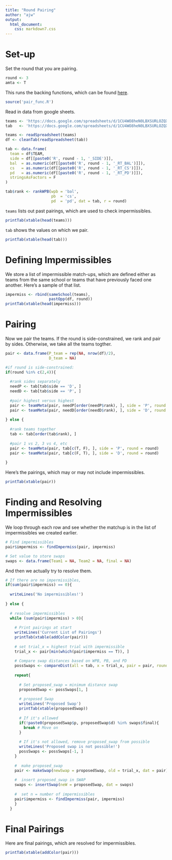 ---
title: "Round Pairing"
author: "ajw"
output:
  html_document:
    css: markdown7.css
---

# Set-up
Set the round that you are pairing.
```{r}
round <- 3
amta <- T
```

This runs the backing functions, which can be found [here](https://gist.github.com/anniejw6/9cb2d782eb9b7758a653).
```{r,warning = F, message = F}
source('pair_func.R')
```

Read in data from google sheets.
```{r}
teams <- 'https://docs.google.com/spreadsheets/d/1CU4WO8heN0LBXSURLOZQXopt0UV480Cmg7h8NuBXcRY/pubhtml?gid=0&single=true'
tab   <- 'https://docs.google.com/spreadsheets/d/1CU4WO8heN0LBXSURLOZQXopt0UV480Cmg7h8NuBXcRY/pubhtml?gid=2080568749&single=true'

teams <- readSpreadsheet(teams)
df <- cleanTab(readSpreadsheet(tab))

tab <- data.frame(
  team = df$TEAM,
  side = df[[paste0('R', round - 1, '_SIDE')]],
  bal  = as.numeric(df[[paste0('R', round - 1, '_RT_BAL')]]),
  cs   = as.numeric(df[[paste0('R', round - 1, '_RT_CS')]]),
  pd   = as.numeric(df[[paste0('R', round - 1, '_RT_PD')]]),
  stringsAsFactors = F
)

tab$rank <- rankWPB(wpb = 'bal',
                    pb  = 'cs',
                    pd  = 'pd', dat = tab, r = round)
```

`teams` lists out past pairings, which are used to check impermissibles.
```{r, echo = F, results='asis'}
printTab(xtable(head(teams)))
```

`tab` shows the values on which we pair.
```{r, echo = F, results='asis'}
printTab(xtable(head(tab)))
```

# Defining Impermissibles
We store a list of impermissible match-ups, which are 
defined either as teams from the same school or teams that have previously faced one another.
Here's a sample of that list.
```{r, echo = F, results='asis'}
impermiss <- rbind(sameSchool(teams),
                   pastOpp(df, round))
printTab(xtable(head(impermiss)))
```

# Pairing

Now we pair the teams. If the round is side-constrained, we rank and pair by sides. Otherwise, we take all the teams togther.
```{r}
pair <- data.frame(P_team = rep(NA, nrow(df)/2),
                   D_team = NA)

#if round is side-constrained:
if(round %in% c(2,4)){
  
  #rank sides separately
  needP <- tab[tab$side == 'D', ]
  needD <- tab[tab$side == 'P', ]
  
  #pair highest versus highest
  pair <- teamMeta(pair, needP[order(needP$rank), ], side = 'P', round = round)
  pair <- teamMeta(pair, needD[order(needD$rank), ], side = 'D', round = round)
  
} else {
  
  #rank teams together
  tab <- tab[order(tab$rank), ]
  
  #pair 1 vs 2, 3 vs 4, etc
  pair <- teamMeta(pair, tab[c(T, F), ], side = 'P', round = round)
  pair <- teamMeta(pair, tab[c(F, T), ], side = 'D', round = round)
  
}
```

Here's the pairings, which may or may not include impermissibles.
```{r, echo = F, results='asis'}
printTab(xtable(pair))
```

# Finding and Resolving Impermissibles

We loop through each row and see whether 
the matchup is in the list of impermissibles we created earlier.
```{r, echo = T, results='asis'}
# Find impermissibles
pair$impermiss <- findImpermiss(pair, impermiss)

# Set value to store swaps
swaps <- data.frame(Team1 = NA, Team2 = NA, final = NA)
```

And then we actually try to resolve them.
```{r impermiss, results = 'asis'}
# If there are no impermissibles,
if(sum(pair$impermiss) == 0){
  
  writeLines('No impermissibles!')
  
} else {
  
  # resolve impermissibles
  while (sum(pair$impermiss) > 0){
  
    # Print pairings at start
    writeLines('Current List of Pairings')
    printTab(xtable(addColor(pair)))
    
    # set trial_x = highest trial with impermissible
    trial_x <- pair[min(which(pair$impermiss == T)), ]
    
    # Compare swap distances based on WPB, PB, and PD
    possSwaps <- compareDist(all = tab, x = trial_x, pair = pair, round = round, amta = amta)  
    
    repeat{
      
      # Set proposed_swap = minimum distance swap
      proposedSwap <- possSwaps[1, ]
      
      # proposed Swap
      writeLines('Proposed Swap')
      printTab(xtable(proposedSwap))
      
      # If it's allowed
      if(!paste0(proposedSwap$p, proposedSwap$d) %in% swaps$final){
        break # Move on
      }
      
      # If it's not allowed, remove proposed_swap from possible
      writeLines('Proposed swap is not possible!')
      possSwaps <- possSwaps[-1, ]
    }
    
    #  make proposed_swap
    pair <- makeSwap(newSwap = proposedSwap, old = trial_x, dat = pair)
    
    #  insert proposed_swap in SWAP
    swaps <- insertSwap(neW = proposedSwap, dat = swaps)
    
    #  set n = number of impermissibles
    pair$impermiss <- findImpermiss(pair, impermiss)
    }
  }
```

# Final Pairings

Here are final pairings, which are resolved for impermissibles.
```{r, echo = F, results = 'asis'}
printTab(xtable(addColor(pair)))
```

